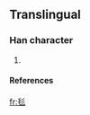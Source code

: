 ==Translingual==
===Han character===
{{Han char|rn=82|rad=毛|as=03|sn=7|four=|canj=竹山竹竹竹 (HUHHH)}}
# {{defn|Han|sort=毛03}}
====References====
{{Han ref|kx=0592.061|hdz=31995.061|uh=6BDD|ud=27613}}

[[fr:毝]]